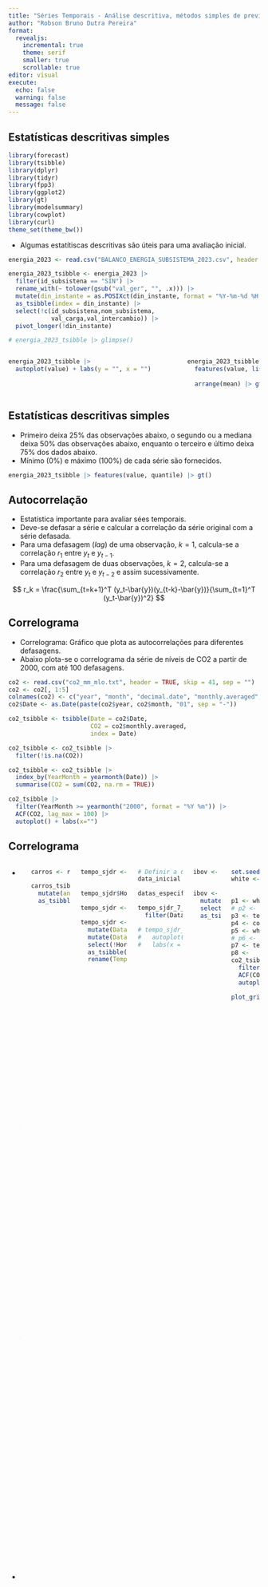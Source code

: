 ```yaml
---
title: "Séries Temporais - Análise descritiva, métodos simples de previsão e diagnóstico"
author: "Robson Bruno Dutra Pereira"
format:
  revealjs:
    incremental: true
    theme: serif
    smaller: true
    scrollable: true
editor: visual
execute:
  echo: false
  warning: false
  message: false
---
```


## Estatísticas descritivas simples

```r
library(forecast)
library(tsibble)
library(dplyr)
library(tidyr)
library(fpp3)
library(ggplot2)
library(gt)
library(modelsummary)
library(cowplot)
library(curl)
theme_set(theme_bw())
```

-   Algumas estatítiscas descritivas são úteis para uma avaliação inicial.

```r
energia_2023 <- read.csv("BALANCO_ENERGIA_SUBSISTEMA_2023.csv", header = T, sep = ";")

energia_2023_tsibble <- energia_2023 |>
  filter(id_subsistena == "SIN") |>
  rename_with(~ tolower(gsub("val_ger", "", .x))) |>
  mutate(din_instante = as.POSIXct(din_instante, format = "%Y-%m-%d %H:%M:%S")) |>
  as_tsibble(index = din_instante) |>
  select(!c(id_subsistena,nom_subsistema,
            val_carga,val_intercambio)) |>
  pivot_longer(!din_instante)
```

```r
# energia_2023_tsibble |> glimpse()
```

::: columns
::: {.column width="70%"}
```r
energia_2023_tsibble |>
  autoplot(value) + labs(y = "", x = "")
```
:::

::: {.column width="30%"}
```r
energia_2023_tsibble |>
  features(value, list(mean = mean,
                       sd = sd)) |>
  arrange(mean) |> gt()
```
:::
:::

## Estatísticas descritivas simples

-   Primeiro deixa 25% das observações abaixo, o segundo ou a mediana deixa 50% das observações abaixo, enquanto o terceiro e último deixa 75% dos dados abaixo.
-   Mínimo (0%) e máximo (100%) de cada série são fornecidos.

```r
energia_2023_tsibble |> features(value, quantile) |> gt()
```

## Autocorrelação

-   Estatística importante para avaliar sées temporais.
-   Deve-se defasar a série e calcular a correlação da série original com a série defasada.
-   Para uma defasagem (*lag*) de uma observação, $k=1$, calcula-se a correlação $r_1$ entre $y_t$ e $y_{t-1}$.
-   Para uma defasagem de duas observações, $k=2$, calcula-se a correlação $r_2$ entre $y_t$ e $y_{t-2}$ e assim sucessivamente.

$$
r_k = \frac{\sum_{t=k+1}^T (y_t-\bar{y})(y_{t-k}-\bar{y})}{\sum_{t=1}^T (y_t-\bar{y})^2}
$$

## Correlograma

-   Correlograma: Gráfico que plota as autocorrelações para diferentes defasagens.
-   Abaixo plota-se o correlograma da série de níveis de CO2 a partir de 2000, com até 100 defasagens.

```r
co2 <- read.csv("co2_mm_mlo.txt", header = TRUE, skip = 41, sep = "")
co2 <- co2[, 1:5]
colnames(co2) <- c("year", "month", "decimal.date", "monthly.averaged", "de-season.alized")
co2$Date <- as.Date(paste(co2$year, co2$month, "01", sep = "-"))

co2_tsibble <- tsibble(Date = co2$Date, 
                       CO2 = co2$monthly.averaged, 
                       index = Date)

co2_tsibble <- co2_tsibble |>
  filter(!is.na(CO2))

co2_tsibble <- co2_tsibble |>
  index_by(YearMonth = yearmonth(Date)) |>
  summarise(CO2 = sum(CO2, na.rm = TRUE))
```

```r
co2_tsibble |>
  filter(YearMonth >= yearmonth("2000", format = "%Y %m")) |>
  ACF(CO2, lag_max = 100) |>
  autoplot() + labs(x="")
```

## Correlograma

::: columns
::: {.column width="30%"}
-   Figura a: ruído branco. Não apresenta autocorrelação significativa (correlograma na Figura d).
-   Figura b: padrão cíclico com sazonalidade de 24h (correlograma na Figura e).
-   Figura c: apresenta tendência linear positiva com sazonalidade anual (correlograma na Figura f).
:::

```r
carros <- read.csv("vendas_veiculos.csv", sep = ";")

carros_tsibble <- carros |>
  mutate(ano_mes = yearmonth(as.Date(data, format = "%d/%m/%Y"))) |>
  as_tsibble(index = ano_mes)
```

```r
tempo_sjdr <- read.csv("INMET_SJDR_2024.csv",
                       header=T)

tempo_sjdr$Hora..UTC. <- tempo_sjdr$Hora..UTC./100

tempo_sjdr <- tempo_sjdr[,1:3]

tempo_sjdr <- tempo_sjdr |>
  mutate(Data = dmy(Data)) |>
  mutate(Data = make_datetime(year(Data), month(Data), day(Data), Hora..UTC.)) |>
  select(!Hora..UTC.) |>
  as_tsibble(index = Data) |>
  rename(Temp = Temp..Ins...C.)
```

```r
# Definir a data inicial
data_inicial <- as.POSIXct("2024-05-01 00:00:00")

datas_especificas <- seq(from = data_inicial, by = "hour", length.out = 14*24)

tempo_sjdr_7_dias <- tempo_sjdr |>
  filter(Data %in% datas_especificas)

# tempo_sjdr_7_dias |>
#   autoplot(Temp) + 
#   labs(x = "", y = "Temp [°C]")
```

```r
ibov <- read.csv("Ibovespa_ InfoMoney_2024.csv",
                 header=T)

ibov <- ibov |>
  mutate(DATA = 1:nrow(ibov)) |>
  select(DATA,FECHAMENTO) |>
  as_tsibble(index = DATA)
```

::: {.column width="70%"}
```r
set.seed(77)
white <- tsibble(date = as.Date("2024-01-01") + 0:199,
                 value = rnorm(200)+70)

p1 <- white |> autoplot(value) + labs(x="",y="")
# p2 <- carros_tsibble |> autoplot(valor) + labs(x="",y="")
p3 <- tempo_sjdr_7_dias |> autoplot(Temp) + labs(x="",y="")
p4 <- co2_tsibble |> filter(YearMonth >= yearmonth("2000", format = "%Y %m")) |> autoplot(CO2) + labs(x="",y="")
p5 <- white |> ACF(value, lag_max = 30) |> autoplot()
# p6 <- carros_tsibble |> ACF(valor, lag_max = 30) |> autoplot()
p7 <- tempo_sjdr_7_dias |> ACF(Temp, lag_max = 30) |> autoplot()
p8 <- 
co2_tsibble |>
  filter(YearMonth >= yearmonth("2000", format = "%Y %m")) |>
  ACF(CO2, lag_max = 30) |>
  autoplot()

plot_grid(p1,p3,p4,p5,p7,p8, nrow=2,
              labels = as.vector(letters[1:6]),
          label_size = 10)
```
:::
:::

## Métodos simples de previsão: Média

::: columns
::: {.column width="50%"}
-   Série histórica $y_1, ..., y_T$.

$$
\hat{y}_{T+h|T}=\frac{1}{T}\sum_{t=1}^Ty_t=\frac{y_1+y_2+...+y_T}{T}
$$

-   Previsão com a média para três dias à frente na série temporal de produção de carros no Brasil.
:::

::: {.column width="50%"}
```r
carros_fit1 <- carros_tsibble |> 
  model(mean = MEAN(valor))
```

```r
carros_pred1 <- carros_fit1 |>
  forecast(h = "3 years")
# carros_pred1
```

```r
carros_pred1 |> 
  autoplot(carros_tsibble, level = NULL, linewidth=2) +
  labs(y = "Carros Produzidos", x = "")
```
:::
:::

## Métodos simples de previsão: Método ingênuo

::: columns
::: {.column width="50%"}
-   Propõe prever as observações futuras como a última observação.

$$
\hat{y}_{T+h|T}=y_T
$$

-   Previsão com o método ingênuo para três dias à frente na série temporal de produção de carros no Brasil.
:::

::: {.column width="50%"}
```r
carros_fit2 <- carros_tsibble |> 
  model(naive = NAIVE(valor))

carros_pred2 <- carros_fit2 |>
  forecast(h = "3 years")
# carros_pred2

carros_pred2 |> 
  autoplot(carros_tsibble, level = NULL, linewidth=2) +
  labs(y = "Carros Produzidos", x = "")
```
:::
:::

## Métodos simples de previsão: Ingênuo sazonal

::: columns
::: {.column width="50%"}
-   Indicado para séries muito sazonais.
-   Propõe prever as observações futuras iguais aos períodos das estações anteriores
-   $m$: período sazonal; $k$: parte inteira de $(h-1)/m$ (número completo de períodos antes de $T+h$).

$$
\hat{y}_{T+h|T}=y_{T+h-m(k+1)}
$$

-   Previsão com o método ingênuo sazonal para três dias à frente na série temporal de produção de carros no Brasil.
:::

::: {.column width="50%"}
```r
carros_fit3 <- carros_tsibble |> 
  model(snaive = SNAIVE(valor ~ lag("year")))

carros_pred3 <- carros_fit3 |>
  forecast(h = "3 years")
# carros_pred3

carros_pred3 |> 
  autoplot(carros_tsibble, level = NULL, linewidth=1) +
  labs(y = "Carros Produzidos", x = "")
```
:::
:::

## Métodos simples de previsão

-   Conjunto de dados de temperatura instantânea das duas primeiras semanas de Maio de 2024 para a cidade de São joão del-Rei.
-   Dados da primeira semana para treinar os modelos.
-   Previsões plotadas para a semana seguinte juntamente com os dados.

```r
train <- tempo_sjdr_7_dias |>
  filter_index("2024-05-01 00:00:00" ~ "2024-05-07 23:00:00")

temp_fit <- train |>
  model(
    media = MEAN(Temp),
    Ingenuo = NAIVE(Temp),
    `Ingenuo sazonal` = SNAIVE(Temp)
  )

temp_fc <- temp_fit |> forecast(h = 7*24)
temp_fc |>
  autoplot(train, level = NULL, linewidth=1) +
  autolayer(
    filter_index(tempo_sjdr_7_dias, "2024-05-08 00:00:00" ~ .),
    colour = "black") +
  labs(y = "Temp [°C]",x="") +
  guides(colour = guide_legend(title = "Previsao"))
```

::: aside
https://tempo.inmet.gov.br/TabelaEstacoes/A001
:::

## Métodos simples de previsão: Deriva

::: columns
::: {.column width="50%"}
-   Variação do ingênuo que permite a previsão de observações com tendência de crescimento ou decréscimo segundo a deriva observada entre a primeira e última observação.

-   Previsão com o método da deriva para três dias à frente na série temporal de produção de carros no Brasil.

$$
\hat{y}_{T+h|T} = y_T + \frac{h}{T-1}\sum_{t=2}^T(y_t-y_{t-1}) =y_T+h \bigg(\frac{y_T-y_1}{T-1}\bigg) 
$$
:::

::: {.column width="50%"}
```r
carros_fit4 <- carros_tsibble |> 
  model(drift = RW(valor ~ drift()))

carros_pred4 <- carros_fit4 |>
  forecast(h = "3 years")
# carros_pred4

primeiro_ponto <- carros_tsibble |> slice(1)
ultimo_ponto <- carros_tsibble |> slice(n())

carros_pred4 |> 
  autoplot(carros_tsibble, level = NULL, linewidth=2) +
  geom_segment(data = carros_tsibble, 
               mapping = aes(x = primeiro_ponto$ano_mes, 
                   y = primeiro_ponto$valor,
                   xend = ultimo_ponto$ano_mes, 
                   yend = ultimo_ponto$valor),
               color = "blue", linetype = 2) +
  labs(y = "Carros Produzidos", x = "")
```
:::
:::

## Resíduos e valores previstos

-   Valores previstos $\hat{y}_{t|t-1}$, implicando que a previsão de $\hat{y}_{t}$ é baseada nas observações $y_1, ..., y_{t-1}$.

-   Resíduos (erros) de uma série temporal são calculados como a diferença entre o observado e o previsto em cada instante de tempo.

$$e_t=y_t-\hat{y}_t$$

-   Valores previstos (`.fitted`) e os resíduos (`.resid`) para as previsões obtidas com o método Ingênuo sazonal para as últimas observações.

```r
augment(temp_fit) |> 
  filter(.model == "Ingenuo sazonal") |>
  select(!c(.model, .innov)) |>
  tail() |> gt()
```

## Diagnósticos dos resíduos

Os resíduos de um modelo de séries temporais devem ser:

-   Não correlacionados.

-   Com média nula.

É interessante, porém não-obrigatório, que os resíduos sejam:

3.  Homocedasticos.

4.  Normalmente distribuídos.

## Diagnósticos dos resíduos

-   Série histórica de 187 observações do índice Ibovespa.

```r
ibov |>
  autoplot(FECHAMENTO) + 
  labs(y = "Índice Ibovespa B3 [R$]", x = "") 
```

::: aside
https://www.infomoney.com.br/cotacoes/b3/indice/ibovespa/historico/
:::

## Diagnósticos dos resíduos

-   Previsão de índices da bolsa com o método Ingênuo.
-   $e_t = y_t - \hat{y}_t = y_t - y_{t-1}$.

```r
aug <- ibov |>
  model(NAIVE(FECHAMENTO)) |>
  augment()
```

Gráfico de resíduos, correlograma e histograma dos resíduos.

```r
ibov |>
 model(NAIVE(FECHAMENTO)) |>
 gg_tsresiduals()
```

## Testes de autocorrelação

-   Testes para averiguar se as $l$ primeiras autocorrelações são diferentes do que se esperaria para um ruído branco.

**Box-Pierce**

$$
Q = T\sum_{k=1}^l r_k^2
$$

-   Sugere-se $l=10$ autocorrelações para séries não sazonais e $l=2m$ para casos sazonais, com $m$ sendo o período sazonal.
-   Teste não é adequado para $l$ auto, sugerindo-se no máximo $l=T/5$.

## Testes de autocorrelação

**Ljung-Box**

$$
Q^* = T(T+2)\sum_{k=1}^l (T-k)^{-1}r_k^2
$$

-   Alto valor de $Q^*$ (ou $Q$) sugere que as autocorrelações não vem de um ruído branco.
-   Para decisão, considera-se que $Q^*$ (ou $Q$) segue a distribuição $\chi^2$ com $l$ graus de liberdade.

## Testes de autocorrelação

-   valor $Q$ e $Q^*$ para os resíduos do modelo Ingênuo para os dados do índice Ibovespa.
-   Os testes indicam que as autocorrelações dos resíduos não diferem das de ruído branco.

```r
aug |> features(.innov, box_pierce, lag = 10) |> gt()

aug |> features(.innov, ljung_box, lag = 10) |> gt()
```

## Intervalos de previsão

-   Intervalo de previsão com nível de probabilidade ou confiança de interesse.

-   Para, por exemplo, um intervalo de previsão de 95%, os limites garantem que o valor previsto estará entre eles com 95% de confiança.

-   Intervalo de previsão para $h$ passos à frente com 95% de confianca.

$$
\hat{y}_{T+h|T} \pm1,96 \hat\sigma_h,
$$

-   $z_{\gamma=0,95} = 1,96$: valor do quantil na distribuição normal-padrão $z$, com 0,95 de probabilidade ou confiança.

## Intervalos de previsão

-   Desvio-padrão para previsões com $h=1$ (um passo a frente): desvio-padrão dos resíduos.
-   $K$: número de parâmetros do modelo; $M$: número de valores ausentes nos resíduos (para o método ingênuo e o da deriva, por exemplo, $M=1$, uma vez que a primeira observação não pode ser estimada).

$$
\hat\sigma = \sqrt{\frac{1}{T-K-M}\sum_{t=1}^T e_t^2}
$$

## Intervalos de previsão

-   Previsões com $h>1$ a estimativa de $\sigma_h$ é mais complexa.
-   Equações para estimar o desvio-padrão para os métodos *benchmarking* até aqui expostos.
-   $m$: período sazonal; $k$: parte inteira de $(h−1)/m$.

| Método          | desvio-padrão para $h$ previsões               |
|-----------------|:-----------------------------------------------|
| Média           | $\hat\sigma_h = \hat\sigma\sqrt{1+1/T}$        |
| Ingênuo         | $\hat\sigma_h = \hat\sigma\sqrt{h}$            |
| Ingênuo sazonal | $\hat\sigma_h = \hat\sigma\sqrt{k+1}$          |
| Deriva          | $\hat\sigma_h = \hat\sigma\sqrt{h(1+h/(T-1))}$ |

## Intervalos de previsão

-   Intervalos de confiança de 80 e 95% para $h=10$ períodos para o índice Ibovespa.

```r
ibov |>
  model(RW(FECHAMENTO ~ drift())) |>
  forecast(h = 10) |>
  hilo() |> gt()
```

## Intervalos de previsão

-   Intervalos de confiança de 80 e 95% para $h=10$ períodos para o índice Ibovespa.

```r
ibov |>
  model(RW(FECHAMENTO ~ drift())) |>
  forecast(h = 10) |>
  autoplot(ibov) + 
  labs(y = "Índice Ibovespa B3 [R$]", x = "") 
```

## Transformações

-   Usadas nas séries temporais para auxiliar no cumprimento das pressuposições sobre os resíduos.

-   Ou que alguma variação que aumenta ou cresce com o tempo seja corrigida.

-   Transformação logarítima.

-   Série original: $y_1, y_2, ..., y_T$.

-   Série transformada : $w_1, w_2, ..., w_T$, com $w_t =log(y_t)$.

Transformação de **Box-Cox**

$$
w_t = \Bigg\{ \begin{matrix}
                \text{log}(y_t), \text{ }\lambda=0 \\
                (\text{sign}(y_t)|y_t|^\lambda-1)/\lambda, \text{ }\lambda>0
             \end{matrix}
$$

onde $\text{sign}(y_t) = 1$ se $y\geq0$ e $\text{sign}(y_t) =-1$, caso contrário.

## Transformações

-   Série temporal das ações da vale (VALE3).
-   Pode-se observar que a série apresenta alta variabilidade, especialmente de 2021 a 2023.

```r
vale <- read.csv("VALE3.csv", header = T, dec=",")

vale_ts <- tsibble(Date = as.Date(vale$Data,
                                  format = "%d.%m.%Y"),
                   Valor = vale$Último,
                   index = Date)
```

```r
vale_ts <- vale_ts |>
  filter(year(Date) > 2015)

vale_ts |>  
  autoplot(Valor) + labs(x="")
```

::: aside
https://br.investing.com/equities/vale-on-n1-historical-data
:::

## Transformações

- Série após transformação de Box-Cox com $\lambda = 1,27$.

```r
lambda <- vale_ts |>
  features(Valor, features = guerrero) |>
  pull(lambda_guerrero)
vale_ts |>
  autoplot(box_cox(Valor, lambda)) + 
  labs(y="", x="")
```

## Avaliação de modelos de séries temporais

-   A avaliação ideal deve ser baseada no desempenho do modelo em novos dados e não nos valores residuais.

-   Deve-se considerar dados separados para teste do modelo ou em dados futuros.

-   Não deve-se considerar dados usados para estimar (treinar) o modelo para testá-lo.

-   Exemplo: Separação das primeiras 75% observações em treino e os 25% restantes para teste.

```r
#| fig-width: 8
#| fig-height: 1

data.frame(y=0, x=1:20,
           id = c(rep("treino", 20*.75), 
                rep("teste", 20*.25))) |>
  ggplot(aes(x=x, y=y, col=id)) +
  theme_minimal() +
  geom_point(size=2) + labs(x="Tempo",y="", col="") +
  theme(axis.text.x=element_blank(), 
        axis.ticks.x=element_blank(), 
        axis.text.y=element_blank(), 
        axis.ticks.y=element_blank(),
        panel.grid.major = element_blank(), 
        panel.grid.minor = element_blank(),
        panel.background = element_blank()) + 
  coord_fixed(ratio=3)
```

## Avaliação de modelos de séries temporais

-   Erro de previsão (não confundir com resíduo).

$$
e_{T+h} = y_{T+h} - \hat{y}_{T+h|T}
$$

-   Onde: dados de treino $y_1,...,y_T$ e de teste $y_{T+1}, y_{T+2}, ...$.

-   Métricas mais comuns para avaliar os modelos.

| Métrica | Fórmula                                         |
|---------|:------------------------------------------------|
| MAE     | $\text{MAE = mean}(|e_t|)$                      |
| RMSE    | $\text{RMSE = }\sqrt{\text{mean}(e_t^2)}$       |
| MAPE    | $\text{MAPE = mean}(|p_t|)$, $p_t = 100e_t/y_t$ |
| MASE    | $\text{MAE = mean}(|q_j|)$                      |

## Avaliação de modelos de séries temporais

-   Desempenho dos três métodos considerados nos dados de temperatura instantânea de São João-del-Rei.

```r
last_days <- tempo_sjdr_7_dias |>
  filter_index("2024-05-08 00:00:00" ~ .)

accuracy(temp_fc, last_days) |>
  select(.model,RMSE,MAE,MAPE) |> gt()
```
